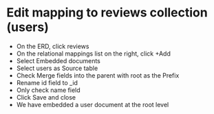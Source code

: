 
# Edit mapping to reviews collection (users)

- On the ERD, click reviews
- On the relational mappings list on the right, click +Add
- Select Embedded documents
- Select users as Source table
- Check Merge fields into the parent with root as the Prefix
- Rename id field to _id
- Only check name field
- Click Save and close 
- We have embedded a user document at the root level



<Screenshot url="https://www.mongodb.com/products/tools/relational-migrator" src="img/200-image-001.png" alt="Screenshot of the connect modal" />

